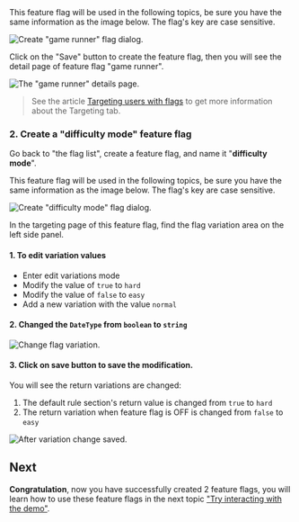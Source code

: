 
<Callout type="info" emoji="ℹ️">
  This feature flag will be used in the following topics, be sure you have the same information as the image below. The flag's key are case sensitive.
</Callout>

![Create "game runner" flag dialog.](../getting-started/assets/create-2-feature-flag/004.webp)

Click on the "Save" button to create the feature flag, then you will see the detail page of feature flag "game runner".

![The "game runner" details page.](../getting-started/assets/create-2-feature-flag/005.webp)

> See the article [Targeting users with flags](../feature-flags/targeting-users-with-flags/) to get more information about the Targeting tab.

### 2. Create a "difficulty mode" feature flag&#x20;

Go back to "the flag list", create a feature flag, and name it "**difficulty mode**".

<Callout type="info" emoji="ℹ️">
  This feature flag will be used in the following topics, be sure you have the same information as the image below. The flag's key are case sensitive.
</Callout>

![Create "difficulty mode" flag dialog.](../getting-started/assets/create-2-feature-flag/006.webp)

In the targeting page of this feature flag, find the flag variation area on the left side panel.

#### 1. To edit variation values

* Enter edit variations mode
* Modify the value of `true` to `hard`&#x20;
* Modify the value of `false` to `easy`
* Add a new variation with the value `normal`

#### 2. Changed the `DateType` from `boolean` to `string`

![Change flag variation.](../getting-started/assets/create-2-feature-flag/007.webp)

#### 3. Click on save button to save the modification.

You will see the return variations are changed:

1. The default rule section's return value is changed from `true` to `hard`
2. The return variation when feature flag is OFF is changed from `false` to `easy`

![After variation change saved.](../getting-started/assets/create-2-feature-flag/008.png)

## Next

**Congratulation**, now you have successfully created 2 feature flags, you will learn how to use these feature flags in the next topic ["Try interacting with the demo"](try-interacting-with-the-demo.md).
